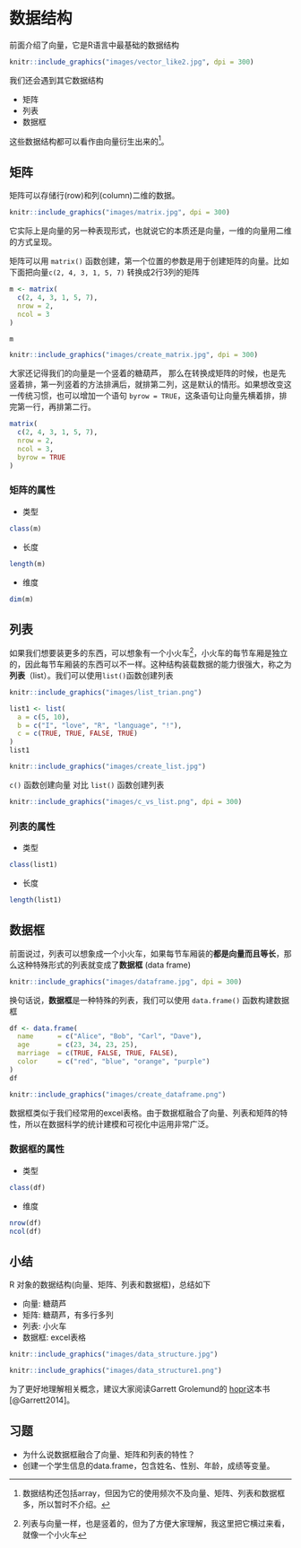 # 数据结构 {#baseR-data-structure}

前面介绍了向量，它是R语言中最基础的数据结构

```r
knitr::include_graphics("images/vector_like2.jpg", dpi = 300)
```


我们还会遇到其它数据结构

- 矩阵
- 列表
- 数据框

这些数据结构都可以看作由向量衍生出来的^[数据结构还包括array，但因为它的使用频次不及向量、矩阵、列表和数据框多，所以暂时不介绍。]。



## 矩阵

矩阵可以存储行(row)和列(column)二维的数据。


```r
knitr::include_graphics("images/matrix.jpg", dpi = 300)
```

它实际上是向量的另一种表现形式，也就说它的本质还是向量，一维的向量用二维的方式呈现。


矩阵可以用 `matrix()` 函数创建，第一个位置的参数是用于创建矩阵的向量。比如下面把向量`c(2, 4, 3, 1, 5, 7)` 转换成2行3列的矩阵

```r
m <- matrix(
  c(2, 4, 3, 1, 5, 7),
  nrow = 2, 
  ncol = 3
)

m
```

```r
knitr::include_graphics("images/create_matrix.jpg", dpi = 300)
```


大家还记得我们的向量是一个竖着的糖葫芦， 那么在转换成矩阵的时候，也是先竖着排，第一列竖着的方法排满后，就排第二列，这是默认的情形。如果想改变这一传统习惯，也可以增加一个语句 `byrow = TRUE`，这条语句让向量先横着排，排完第一行，再排第二行。

```r
matrix(
  c(2, 4, 3, 1, 5, 7),
  nrow = 2, 
  ncol = 3,
  byrow = TRUE
)
```

### 矩阵的属性

- 类型

```r
class(m)
```


- 长度

```r
length(m)
```


- 维度
```r
dim(m)
```




## 列表

如果我们想要装更多的东西，可以想象有一个小火车^[列表与向量一样，也是竖着的，但为了方便大家理解，我这里把它横过来看，就像一个小火车]，小火车的每节车厢是独立的，因此每节车厢装的东西可以不一样。这种结构装载数据的能力很强大，称之为**列表**（list）。我们可以使用`list()`函数创建列表


```r
knitr::include_graphics("images/list_trian.png")
```


```r
list1 <- list(
  a = c(5, 10),
  b = c("I", "love", "R", "language", "!"),
  c = c(TRUE, TRUE, FALSE, TRUE)
)
list1
```


```r
knitr::include_graphics("images/create_list.jpg")
```


<!-- ::: {.rmdnote} -->

<!-- `list()` 函数创建列表 Vs. `c()` 函数创建向量： -->

<!-- - **相同点**：元素之间用逗号分开。 -->
<!-- - **不同点**： -->
<!--   - 向量的元素是单个值；列表的元素可以是更复杂的结构，可以是单个值，也可以是向量、矩阵或者列表。 -->
<!--   - 向量要求每个元素的数据类型必须相同，要么都是数值型，要么都是字符型；而列表的元素允许不同的数据类型。 -->

<!-- ::: -->


`c()` 函数创建向量 对比 `list()` 函数创建列表

```r
knitr::include_graphics("images/c_vs_list.png", dpi = 300)
```


### 列表的属性

- 类型

```r
class(list1)
```


- 长度
```r
length(list1)
```



## 数据框
前面说过，列表可以想象成一个小火车，如果每节车厢装的**都是向量而且等长**，那么这种特殊形式的列表就变成了**数据框** (data frame)

```r
knitr::include_graphics("images/dataframe.jpg", dpi = 300)
```



换句话说，**数据框**是一种特殊的列表，我们可以使用 `data.frame()` 函数构建数据框

```r
df <- data.frame(
  name      = c("Alice", "Bob", "Carl", "Dave"),
  age       = c(23, 34, 23, 25),
  marriage  = c(TRUE, FALSE, TRUE, FALSE),
  color     = c("red", "blue", "orange", "purple")
)
df
```



```r
knitr::include_graphics("images/create_dataframe.png")
```

数据框类似于我们经常用的excel表格。由于数据框融合了向量、列表和矩阵的特性，所以在数据科学的统计建模和可视化中运用非常广泛。

### 数据框的属性

- 类型

```r
class(df) 
```


- 维度
```r
nrow(df)
ncol(df)
```


## 小结

R 对象的数据结构(向量、矩阵、列表和数据框)，总结如下

- 向量: 糖葫芦
- 矩阵: 糖葫芦，有多行多列
- 列表: 小火车
- 数据框: excel表格
<!-- - array: 土司面包一样 -->


```r
knitr::include_graphics("images/data_structure.jpg")
```



```r
knitr::include_graphics("images/data_structure1.png")
```

为了更好地理解相关概念，建议大家阅读Garrett Grolemund的
[hopr](https://rstudio-education.github.io/hopr/)这本书 [@Garrett2014]。




## 习题

- 为什么说数据框融合了向量、矩阵和列表的特性？
- 创建一个学生信息的data.frame，包含姓名、性别、年龄，成绩等变量。
